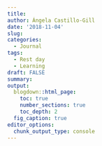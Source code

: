 ```yaml
---
title: 
author: Ángela Castillo-Gill
date: '2018-11-04'
slug: 
categories:
  - Journal
tags: 
  - Rest day
  - Learning
draft: FALSE
summary: 
output:
  blogdown::html_page:
    toc: true
    number_sections: true
    toc_depth: 2
  fig_caption: true
editor_options: 
  chunk_output_type: console
---
```

